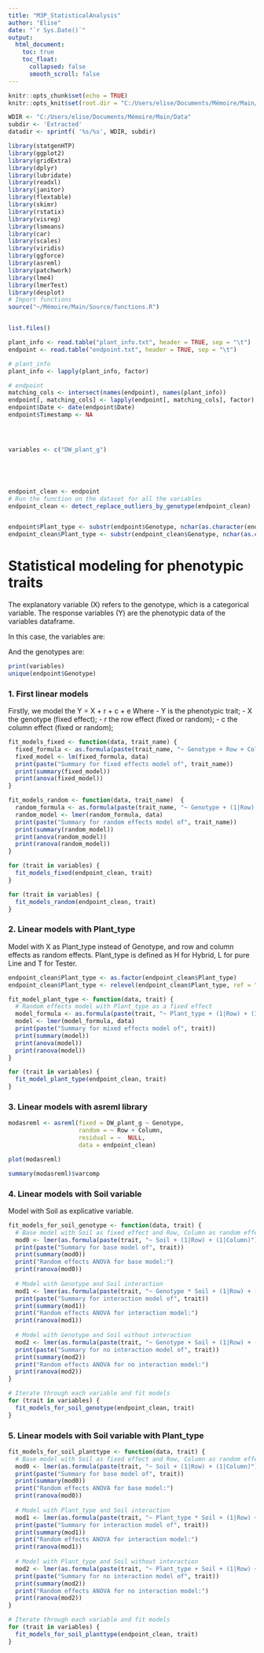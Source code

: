 ```yaml
---
title: "M3P_StatisticalAnalysis"
author: "Elise"
date: "`r Sys.Date()`"
output: 
  html_document:
    toc: true
    toc_float:
      collapsed: false
      smooth_scroll: false 
---
```


```r
knitr::opts_chunk$set(echo = TRUE)
knitr::opts_knit$set(root.dir = "C:/Users/elise/Documents/Mémoire/Main/Data/Templates/M3P")
```

```r
WDIR <- "C:/Users/elise/Documents/Mémoire/Main/Data"
subdir <- 'Extracted'
datadir <- sprintf( '%s/%s', WDIR, subdir)

library(statgenHTP)
library(ggplot2)
library(gridExtra)
library(dplyr)
library(lubridate)
library(readxl)
library(janitor)
library(flextable)
library(skimr)
library(rstatix)
library(visreg)
library(lsmeans)
library(car)
library(scales)
library(viridis)
library(ggforce)
library(asreml)
library(patchwork)
library(lme4)
library(lmerTest)
library(desplot)
# Import functions
source("~/Mémoire/Main/Source/functions.R")


list.files()

plant_info <- read.table("plant_info.txt", header = TRUE, sep = "\t")
endpoint <- read.table("endpoint.txt", header = TRUE, sep = "\t")

# plant_info
plant_info <- lapply(plant_info, factor)

# endpoint
matching_cols <- intersect(names(endpoint), names(plant_info))
endpoint[, matching_cols] <- lapply(endpoint[, matching_cols], factor)
endpoint$Date <- date(endpoint$Date)
endpoint$Timestamp <- NA




variables <- c("DW_plant_g")





endpoint_clean <- endpoint
# Run the function on the dataset for all the variables
endpoint_clean <- detect_replace_outliers_by_genotype(endpoint_clean)


endpoint$Plant_type <- substr(endpoint$Genotype, nchar(as.character(endpoint$Genotype)), nchar(as.character(endpoint$Genotype)))
endpoint_clean$Plant_type <- substr(endpoint_clean$Genotype, nchar(as.character(endpoint_clean$Genotype)), nchar(as.character(endpoint_clean$Genotype)))
```



# Statistical modeling for phenotypic traits

The explanatory variable (X) refers to the genotype, which is a categorical variable. The response variables (Y) are the phenotypic data of the variables dataframe.

In this case, the variables are:

And the genotypes are:

```r
print(variables)
unique(endpoint$Genotype)
```

### 1. First linear models
Firstly, we model the Y = X + r + c + e
Where 
- Y is the phenotypic trait;
- X the genotype (fixed effect);
- r the row effect (fixed or random);
- c the column effect (fixed or random);

```r
fit_models_fixed <- function(data, trait_name) {
  fixed_formula <- as.formula(paste(trait_name, "~ Genotype + Row + Column"))
  fixed_model <- lm(fixed_formula, data)
  print(paste("Summary for fixed effects model of", trait_name))
  print(summary(fixed_model))
  print(anova(fixed_model))
}

fit_models_random <- function(data, trait_name)  {
  random_formula <- as.formula(paste(trait_name, "~ Genotype + (1|Row) + (1|Column)"))
  random_model <- lmer(random_formula, data)
  print(paste("Summary for random effects model of", trait_name))
  print(summary(random_model))
  print(anova(random_model))
  print(ranova(random_model))
}

for (trait in variables) {
  fit_models_fixed(endpoint_clean, trait)
}

for (trait in variables) {
  fit_models_random(endpoint_clean, trait)
}
```

### 2. Linear models with Plant_type
Model with X as Plant_type instead of Genotype, and row and column effects as random effects.
Plant_type is defined as H for Hybrid, L for pure Line and T for Tester. 

```r
endpoint_clean$Plant_type <- as.factor(endpoint_clean$Plant_type)
endpoint_clean$Plant_type <- relevel(endpoint_clean$Plant_type, ref = "T") # T as base level

fit_model_plant_type <- function(data, trait) {
  # Random effects model with Plant_type as a fixed effect
  model_formula <- as.formula(paste(trait, "~ Plant_type + (1|Row) + (1|Column)"))
  model <- lmer(model_formula, data)
  print(paste("Summary for mixed effects model of", trait))
  print(summary(model))
  print(anova(model))
  print(ranova(model))
}

for (trait in variables) {
  fit_model_plant_type(endpoint_clean, trait)
}
```

### 3. Linear models with asreml library
```r
modasreml <- asreml(fixed = DW_plant_g ~ Genotype,
                    random = ~ Row + Column,
                    residual = ~  NULL,
                    data = endpoint_clean)

plot(modasreml)

summary(modasreml)$varcomp
```

### 4. Linear models with Soil variable
Model with Soil as explicative variable.

```r
fit_models_for_soil_genotype <- function(data, trait) {
  # Base model with Soil as fixed effect and Row, Column as random effects
  mod0 <- lmer(as.formula(paste(trait, "~ Soil + (1|Row) + (1|Column)")), data = data)
  print(paste("Summary for base model of", trait))
  print(summary(mod0))
  print("Random effects ANOVA for base model:")
  print(ranova(mod0))
  
  # Model with Genotype and Soil interaction
  mod1 <- lmer(as.formula(paste(trait, "~ Genotype * Soil + (1|Row) + (1|Column)")), data = data)
  print(paste("Summary for interaction model of", trait))
  print(summary(mod1))
  print("Random effects ANOVA for interaction model:")
  print(ranova(mod1))
  
  # Model with Genotype and Soil without interaction
  mod2 <- lmer(as.formula(paste(trait, "~ Genotype + Soil + (1|Row) + (1|Column)")), data = data)
  print(paste("Summary for no interaction model of", trait))
  print(summary(mod2))
  print("Random effects ANOVA for no interaction model:")
  print(ranova(mod2))
}

# Iterate through each variable and fit models
for (trait in variables) {
  fit_models_for_soil_genotype(endpoint_clean, trait)
}
```

### 5. Linear models with Soil variable with Plant_type

```r
fit_models_for_soil_planttype <- function(data, trait) {
  # Base model with Soil as fixed effect and Row, Column as random effects
  mod0 <- lmer(as.formula(paste(trait, "~ Soil + (1|Row) + (1|Column)")), data = data)
  print(paste("Summary for base model of", trait))
  print(summary(mod0))
  print("Random effects ANOVA for base model:")
  print(ranova(mod0))
  
  # Model with Plant_type and Soil interaction
  mod1 <- lmer(as.formula(paste(trait, "~ Plant_type * Soil + (1|Row) + (1|Column)")), data = data)
  print(paste("Summary for interaction model of", trait))
  print(summary(mod1))
  print("Random effects ANOVA for interaction model:")
  print(ranova(mod1))
  
  # Model with Plant_type and Soil without interaction
  mod2 <- lmer(as.formula(paste(trait, "~ Plant_type + Soil + (1|Row) + (1|Column)")), data = data)
  print(paste("Summary for no interaction model of", trait))
  print(summary(mod2))
  print("Random effects ANOVA for no interaction model:")
  print(ranova(mod2))
}

# Iterate through each variable and fit models
for (trait in variables) {
  fit_models_for_soil_planttype(endpoint_clean, trait)
}
```

